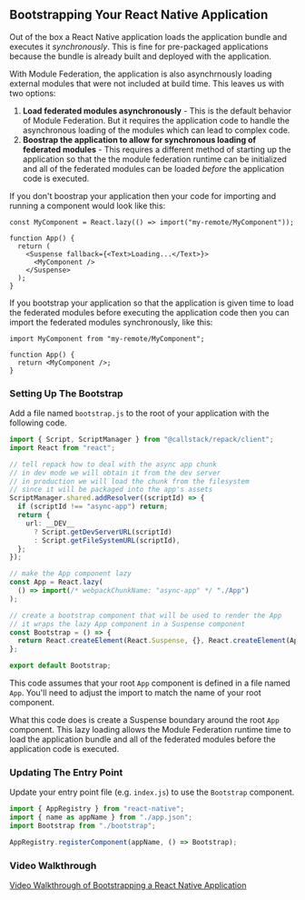 ## Bootstrapping Your React Native Application

Out of the box a React Native application loads the application bundle and executes it _synchronously_. This is fine for pre-packaged applications because the bundle is already built and deployed with the application.

With Module Federation, the application is also asynchrnously loading external modules that were not included at build time. This leaves us with two options:

1. **Load federated modules asynchronously** - This is the default behavior of Module Federation. But it requires the application code to handle the asynchronous loading of the modules which can lead to complex code.
2. **Boostrap the application to allow for synchronous loading of federated modules** - This requires a different method of starting up the application so that the the module federation runtime can be initialized and all of the federated modules can be loaded _before_ the application code is executed.

If you don't boostrap your application then your code for importing and running a component would look like this:

```tsx
const MyComponent = React.lazy(() => import("my-remote/MyComponent"));

function App() {
  return (
    <Suspense fallback={<Text>Loading...</Text>}>
      <MyComponent />
    </Suspense>
  );
}
```

If you bootstrap your application so that the application is given time to load the federated modules before executing the application code then you can import the federated modules synchronously, like this:

```tsx
import MyComponent from "my-remote/MyComponent";

function App() {
  return <MyComponent />;
}
```

### Setting Up The Bootstrap

Add a file named `bootstrap.js` to the root of your application with the following code.

```ts
import { Script, ScriptManager } from "@callstack/repack/client";
import React from "react";

// tell repack how to deal with the async app chunk
// in dev mode we will obtain it from the dev server
// in production we will load the chunk from the filesystem
// since it will be packaged into the app's assets
ScriptManager.shared.addResolver((scriptId) => {
  if (scriptId !== "async-app") return;
  return {
    url: __DEV__
      ? Script.getDevServerURL(scriptId)
      : Script.getFileSystemURL(scriptId),
  };
});

// make the App component lazy
const App = React.lazy(
  () => import(/* webpackChunkName: "async-app" */ "./App")
);

// create a bootstrap component that will be used to render the App
// it wraps the lazy App component in a Suspense component
const Bootstrap = () => {
  return React.createElement(React.Suspense, {}, React.createElement(App));
};

export default Bootstrap;
```

This code assumes that your root `App` component is defined in a file named `App`. You'll need to adjust the import to match the name of your root component.

What this code does is create a Suspense boundary around the root `App` component. This lazy loading allows the Module Federation runtime time to load the application bundle and all of the federated modules before the application code is executed.

### Updating The Entry Point

Update your entry point file (e.g. `index.js`) to use the `Bootstrap` component.

```ts
import { AppRegistry } from "react-native";
import { name as appName } from "./app.json";
import Bootstrap from "./bootstrap";

AppRegistry.registerComponent(appName, () => Bootstrap);
```

### Video Walkthrough

[Video Walkthrough of Bootstrapping a React Native Application](https://vimeo.com/1066654791/e10e9d70e0)
